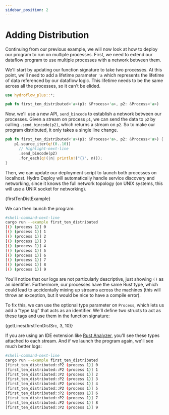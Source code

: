 ```yaml
---
sidebar_position: 2
---
```


# Adding Distribution
Continuing from our previous example, we will now look at how to deploy our program to run on multiple processes. First, we need to extend our dataflow program to use multiple processes with a network between them.

We'll start by updating our function signature to take two processes. At this point, we'll need to add a lifetime parameter `'a` which represents the lifetime of data referenced by our dataflow logic. This lifetime needs to be the same across all the processes, so it can't be elided.

```rust title="src/first_ten_distributed.rs"
use hydroflow_plus::*;

pub fn first_ten_distributed<'a>(p1: &Process<'a>, p2: &Process<'a>)
```

Now, we'll use a new API, `send_bincode` to establish a network between our processes. Given a stream on process `p1`, we can send the data to `p2` by calling `.send_bincode(p2)`, which returns a stream on `p2`. So to make our program distributed, it only takes a single line change.

```rust title="src/first_ten_distributed.rs"
pub fn first_ten_distributed<'a>(p1: &Process<'a>, p2: &Process<'a>) {
    p1.source_iter(q!(0..10))
      // highlight-next-line
      .send_bincode(p2)
      .for_each(q!(|n| println!("{}", n)));
}
```

Then, we can update our deployment script to launch both processes on localhost. Hydro Deploy will automatically handle service discovery and networking, since it knows the full network topology (on UNIX systems, this will use a UNIX socket for networking).

<CodeBlock language="rust" title="examples/first_ten_distributed.rs">{firstTenDistExample}</CodeBlock>

We can then launch the program:
```bash
#shell-command-next-line
cargo run --example first_ten_distributed
[() (process 1)] 0
[() (process 1)] 1
[() (process 1)] 2
[() (process 1)] 3
[() (process 1)] 4
[() (process 1)] 5
[() (process 1)] 6
[() (process 1)] 7
[() (process 1)] 8
[() (process 1)] 9     
```

You'll notice that our logs are not particularly descriptive, just showing `()` as an identifier. Furthermore, our processes have the same Rust type, which could lead to accidentally mixing up streams across the machines (this will throw an exception, but it would be nice to have a compile error).

To fix this, we can use the optional type parameter on `Process`, which lets us add a "type tag" that acts as an identifier. We'll define two structs to act as these tags and use them in the function signature:

<CodeBlock language="rust" title="src/first_ten_distributed.rs">{getLines(firstTenDistSrc, 3, 10)}</CodeBlock>

If you are using an IDE extension like [Rust Analyzer](https://rust-analyzer.github.io/), you'll see these types attached to each stream. And if we launch the program again, we'll see much better logs:

```bash
#shell-command-next-line
cargo run --example first_ten_distributed
[first_ten_distributed::P2 (process 1)] 0
[first_ten_distributed::P2 (process 1)] 1
[first_ten_distributed::P2 (process 1)] 2
[first_ten_distributed::P2 (process 1)] 3
[first_ten_distributed::P2 (process 1)] 4
[first_ten_distributed::P2 (process 1)] 5
[first_ten_distributed::P2 (process 1)] 6
[first_ten_distributed::P2 (process 1)] 7
[first_ten_distributed::P2 (process 1)] 8
[first_ten_distributed::P2 (process 1)] 9     
```
